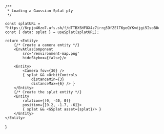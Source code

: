 
    /**
     * Loading a Gaussian Splat ply
     */

    const splatURL = "https://6rpjo46zo7.ufs.sh/f/dTTBXSHFOX4z7irrg5DfZElT6yeQYKvdjgi5IsoB0cmu9OtF"
    const { data: splat } = useSplat(splatURL);

    return <Entity>
        {/* Create a camera entity */}
        <EnvAtlasComponent 
            src='/environment-map.png' 
            hideSkybox={false}/>

        <Entity>
            <Camera fov={30} />
            { splat && <OrbitControls 
                distanceMin={3} 
                distanceMax={6} /> }
        </Entity>
        {/* Create the splat entity */}
        <Entity 
            rotation={[0, -40, 0]} 
            position={[0.2, -1.7, -6]}>
            { splat && <GSplat asset={splat}/> }
        </Entity>
    </Entity>
}

<Example />